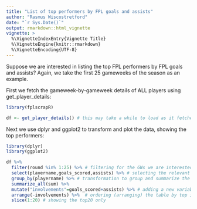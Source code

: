 ```yaml
---
title: "List of top performers by FPL goals and assists"
author: "Rasmus Wiscostretford"
date: "`r Sys.Date()`"
output: rmarkdown::html_vignette
vignette: >
  %\VignetteIndexEntry{Vignette Title}
  %\VignetteEngine{knitr::rmarkdown}
  %\VignetteEncoding{UTF-8}
---
```


Suppose we are interested in listing the top FPL performers by FPL goals and assists? Again, we take the first 25 gameweeks of the season as an example.

First we fetch the gameweek-by-gameweek details of ALL players using get_player_details:

```r

library(fplscrapR)

df <- get_player_details() # this may take a while to load as it fetches ALL player details
```

Next we use dplyr and ggplot2 to transform and plot the data, showing the top performers:

```r
library(dplyr)
library(ggplot2)
```

```r
df %>%
  filter(round %in% 1:25) %>% # filtering for the GWs we are interested in
  select(playername,goals_scored,assists) %>% # selecting the relevant columns
  group_by(playername) %>% # transformation to group and summarize the performance at the 'playername' variable level
  summarize_all(sum) %>% 
  mutate("involvements"=goals_scored+assists) %>% # adding a new variable that sums the goals scored and assists
  arrange(-involvements) %>%  # ordering (arranging) the table by top involvements
  slice(1:20) # showing the top20 only
```
